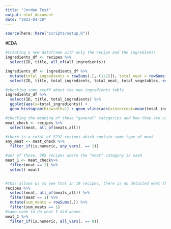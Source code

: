 ```yaml
---
title: "Jordan Test"
output: html_document
date: "2023-04-20"
---
```


```r
source(here::here("scripts/setup.R"))
```

#EDA

```r
#Creating a new dataframe with only the recipe and the ingredients
ingredients_df <- recipes %>% 
  select(ID, title, all_of(all_ingredients))

ingredients_df <- ingredients_df %>% 
  mutate(total_ingredients = rowSums(.[,-(1:2)]), total_meat = rowSums(select(., all_of(meats_all))), total_vegetables = rowSums(select(., all_of(vegetables)))) %>% 
  select(ID, title, total_ingredients, total_meat, total_vegetables, everything())

#checking some stuff about the new ingredients table
ingredients_df %>% 
  select(ID, title, total_ingredients) %>% 
  ggplot(aes(x=total_ingredients)) + 
  geom_histogram(binwidth=1) + geom_vline(aes(xintercept=mean(total_ingredients)),color="blue", linetype="dashed", size=1)
```

```r
#checking the meaning of those "general" categories and how they are used
meat_check <- recipes %>% 
  select(meat, all_of(meats_all))

#there is a total of 5232 recipes which contain some type of meat
any_meat <- meat_check %>% 
  filter_if(is.numeric, any_vars(. == 1))

#out of those, 285 recipes where the "meat" category is used
meat_1 <- meat_check%>% 
  filter(meat == 1) %>% 
  select(-meat)


#this allows us to see that in 19 recipes, there is no detailed meat that is specified, the only info we have is that it contains meat
recipes %>%
  select(meat, all_of(meats_all)) %>%
  filter(meat == 1) %>% 
  mutate(sum_meats = rowSums(.)) %>% 
  filter(sum_meats == 1)
#same code to do what I did above
meat_1 %>%
  filter_if(is.numeric, all_vars(. == 0))



```

